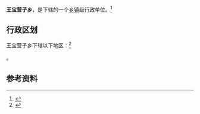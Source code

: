{{中国乡级行政区|21/14/22/206/000}}

'''王宝营子乡'''，是{{PRC admin/fullname|21/14/22/206/000|3}}下辖的一个[[乡镇|乡镇]]级行政单位。<ref>{{PRC admin/ref sgc|{{PRC admin/parent|21/14/22/206/000}}}}</ref>

== 行政区划 ==

王宝营子乡下辖以下地区：<ref>{{PRC admin/ref sgc|21/14/22/206/000}}</ref>

{{PRC admin/children|21/14/22/206/000}}。

== 参考资料 ==

{{reflist}}

{{行政区划小作品}}
{{PRC admin/navcat|21/14/22/206/000}}
